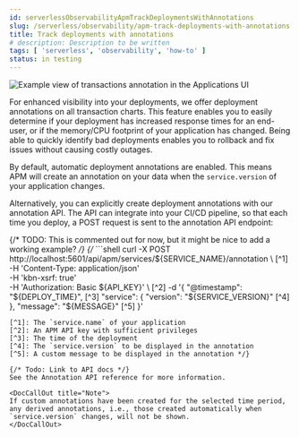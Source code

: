 ```yaml
---
id: serverlessObservabilityApmTrackDeploymentsWithAnnotations
slug: /serverless/observability/apm-track-deployments-with-annotations
title: Track deployments with annotations
# description: Description to be written
tags: [ 'serverless', 'observability', 'how-to' ]
status: in testing
---
```


<DocBadge template="technical preview" />

![Example view of transactions annotation in the Applications UI](images/annotations/apm-transaction-annotation.png)

For enhanced visibility into your deployments, we offer deployment annotations on all transaction charts.
This feature enables you to easily determine if your deployment has increased response times for an end-user,
or if the memory/CPU footprint of your application has changed.
Being able to quickly identify bad deployments enables you to rollback and fix issues without causing costly outages.

By default, automatic deployment annotations are enabled.
This means APM will create an annotation on your data when the `service.version` of your application changes.

Alternatively, you can explicitly create deployment annotations with our annotation API.
The API can integrate into your CI/CD pipeline,
so that each time you deploy, a POST request is sent to the annotation API endpoint:

{/* TODO: This is commented out for now, but it might be nice to add a working example? */}
{/* ```shell
curl -X POST \
  http://localhost:5601/api/apm/services/${SERVICE_NAME}/annotation \  [^1]
-H 'Content-Type: application/json' \
-H 'kbn-xsrf: true' \
-H 'Authorization: Basic ${API_KEY}' \  [^2]
-d '{
      "@timestamp": "${DEPLOY_TIME}",  [^3]
      "service": {
        "version": "${SERVICE_VERSION}"  [^4]
      },
      "message": "${MESSAGE}"  [^5]
    }'
```
[^1]: The `service.name` of your application
[^2]: An APM API key with sufficient privileges
[^3]: The time of the deployment
[^4]: The `service.version` to be displayed in the annotation
[^5]: A custom message to be displayed in the annotation */}

{/* Todo: Link to API docs */}
See the Annotation API reference for more information.

<DocCallOut title="Note">
If custom annotations have been created for the selected time period, any derived annotations, i.e., those created automatically when `service.version` changes, will not be shown.
</DocCallOut>

